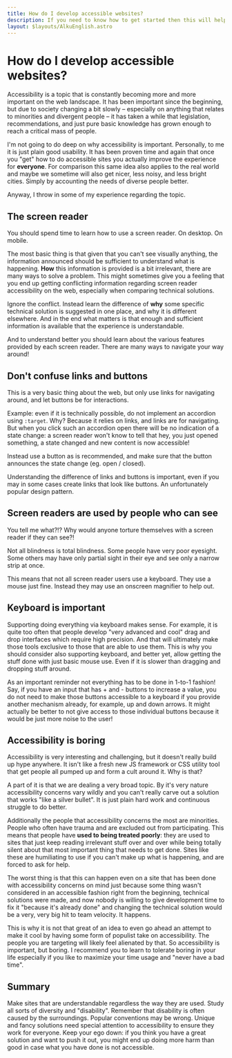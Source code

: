 ```yaml
---
title: How do I develop accessible websites?
description: If you need to know how to get started then this will help you out.
layout: $layouts/AlkuEnglish.astro
---
```


# How do I develop accessible websites?

Accessibility is a topic that is constantly becoming more and more important on the web landscape. It has been important
since the beginning, but due to society changing a bit slowly &ndash; especially on anything that relates to minorities
and divergent people &ndash; it has taken a while that legislation, recommendations, and just pure basic knowledge has
grown enough to reach a critical mass of people.

I'm not going to do deep on why accessibility is important. Personally, to me it is just plain good usability. It has
been proven time and again that once you "get" how to do accessible sites you actually improve the experience for
**everyone**. For comparison this same idea also applies to the real world and maybe we sometime will also get nicer,
less noisy, and less bright cities. Simply by accounting the needs of diverse people better.

Anyway, I throw in some of my experience regarding the topic.

## The screen reader

You should spend time to learn how to use a screen reader. On desktop. On mobile.

The most basic thing is that given that you can't see visually anything, the information announced should be sufficient
to understand what is happening. **How** this information is provided is a bit irrelevant, there are many ways to solve
a problem. This might sometimes give you a feeling that you end up getting conflicting information regarding screen
reader accessibility on the web, especially when comparing technical solutions.

Ignore the conflict. Instead learn the difference of **why** some specific technical solution is suggested in one place,
and why it is different elsewhere. And in the end what matters is that enough and sufficient information is available
that the experience is understandable.

And to understand better you should learn about the various features provided by each screen reader. There are many ways
to navigate your way around!

## Don't confuse links and buttons

This is a very basic thing about the web, but only use links for navigating around, and let buttons be for interactions.

Example: even if it is technically possible, do not implement an accordion using `:target`. Why? Because it relies on
links, and links are for navigating. But when you click such an accordion open there will be no indication of a state
change: a screen reader won't know to tell that hey, you just opened something, a state changed and new content is now
accessible!

Instead use a button as is recommended, and make sure that the button announces the state change (eg. open / closed).

Understanding the difference of links and buttons is important, even if you may in some cases create links that look
like buttons. An unfortunately popular design pattern.

## Screen readers are used by people who can see

You tell me what?!? Why would anyone torture themselves with a screen reader if they can see?!

Not all blindness is total blindness. Some people have very poor eyesight. Some others may have only partial sight in
their eye and see only a narrow strip at once.

This means that not all screen reader users use a keyboard. They use a mouse just fine. Instead they may use an onscreen
magnifier to help out.

## Keyboard is important

Supporting doing everything via keyboard makes sense. For example, it is quite too often that people develop "very
advanced and cool" drag and drop interfaces which require high precision. And that will ultimately make those tools
exclusive to those that are able to use them. This is why you should consider also supporting keyboard, and better yet,
allow getting the stuff done with just basic mouse use. Even if it is slower than dragging and dropping stuff around.

As an important reminder not everything has to be done in 1-to-1 fashion! Say, if you have an input that has + and -
buttons to increase a value, you do not need to make those buttons accessible to a keyboard if you provide another
mechanism already, for example, up and down arrows. It might actually be better to not give access to those individual
buttons because it would be just more noise to the user!

## Accessibility is boring

Accessibility is very interesting and challenging, but it doesn't really build up hype anywhere. It isn't like a fresh
new JS framework or CSS utility tool that get people all pumped up and form a cult around it. Why is that?

A part of it is that we are dealing a very broad topic. By it's very nature accessibility concerns vary wildly and you
can't really carve out a solution that works "like a silver bullet". It is just plain hard work and continuous struggle
to do better.

Additionally the people that accessibility concerns the most are minorities. People who often have trauma and are
excluded out from participating. This means that people have **used to being treated poorly**: they are used to sites
that just keep reading irrelevant stuff over and over while being totally silent about that most important thing that
needs to get done. Sites like these are humiliating to use if you can't make up what is happening, and are forced to ask
for help.

The worst thing is that this can happen even on a site that has been done with accessibility concerns on mind just
because some thing wasn't considered in an accessible fashion right from the beginning, technical solutions were made,
and now nobody is willing to give development time to fix it "because it's already done" and changing the technical
solution would be a very, very big hit to team velocity. It happens.

This is why it is not that great of an idea to even go ahead an attempt to make it cool by having some form of populist
take on accessibility. The people you are targeting will likely feel alienated by that. So accessibility is important,
but boring. I recommend you to learn to tolerate boring in your life especially if you like to maximize your time usage
and "never have a bad time".

## Summary

Make sites that are understandable regardless the way they are used. Study all sorts of diversity and "disability".
Remember that disability is often caused by the surroundings. Popular conventions may be wrong. Unique and fancy
solutions need special attention to accessibility to ensure they work for everyone. Keep your ego down: if you think you
have a great solution and want to push it out, you might end up doing more harm than good in case what you have done is
not accessible.
